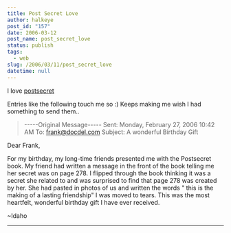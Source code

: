 ```yaml
---
title: Post Secret Love
author: halkeye
post_id: "157"
date: 2006-03-12
post_name: post_secret_love
status: publish
tags:
  - web
slug: /2006/03/11/post_secret_love
datetime: null
---
```


I love [postsecret](https://postsecret.blogspot.com/)

Entries like the following touch me so :) Keeps making me wish I had something to send them..



> \-----Original Message-----
Sent: Monday, February 27, 2006 10:42 AM
To: frank@docdel.com
Subject: A wonderful Birthday Gift

Dear Frank,

For my birthday, my long-time friends presented me with the Postsecret book. My friend had written a message in the front of the book telling me her secret was on page 278. I flipped through the book thinking it was a secret she related to and was surprised to find that page 278 was created by her. She had pasted in photos of us and written the words " this is the making of a lasting friendship" I was moved to tears. This was the most heartfelt, wonderful birthday gift I have ever received.

~Idaho  

--------------------------
